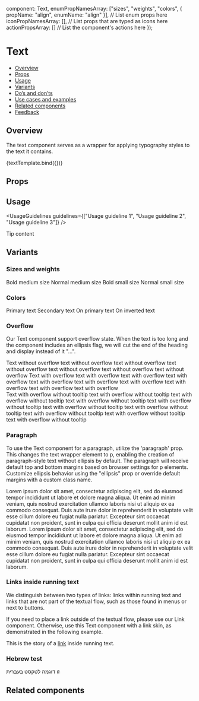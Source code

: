 
  component: Text,
  enumPropNamesArray: ["sizes", "weights", "colors", { propName: "align", enumName: "align" }], // List enum props here
  iconPropNamesArray: [], // List props that are typed as icons here
  actionPropsArray: [] // List the component's actions here
});

<Meta title="Text/Text" component={Text} argTypes={metaSettings.argTypes} decorators={metaSettings.decorators} />

<!--- Component template -->


# Text

<AlphaWarning />

<!--- Component documentation -->

- [Overview](#overview)
- [Props](#props)
- [Usage](#usage)
- [Variants](#variants)
- [Do’s and don’ts](#dos-and-donts)
- [Use cases and examples](#use-cases-and-examples)
- [Related components](#related-components)
- [Feedback](#feedback)

## Overview

The text component serves as a wrapper for applying typography styles to the text it contains.

<Canvas>
  <Story name="Overview" args={{ children: "Text" }}>
    {textTemplate.bind({})}
  </Story>
</Canvas>

## Props

<ArgsTable story="Overview" />

## Usage

<UsageGuidelines guidelines={["Usage guideline 1", "Usage guideline 2", "Usage guideline 3"]} />

<Tip title="Not what you were looking for?">Tip content</Tip>

## Variants

### Sizes and weights

<Canvas>
  <Story name="Sizes and weights">
    <Flex
      gap={Flex.gaps.SMALL}
      direction={Flex.directions.COLUMN}
      justify={Flex.justify.START}
      align={Flex.align.START}
    >
      <Text size="medium" weight="bold">
        Bold medium size
      </Text>
      <Text size="medium" weight="normal">
        Normal medium size
      </Text>
      <Text size="small" weight="bold">
        Bold small size
      </Text>
      <Text size="small" weight="normal">
        Normal small size
      </Text>
    </Flex>
  </Story>
</Canvas>

### Colors

<Canvas>
  <Story name="Colors">
    <Flex direction={Flex.directions.COLUMN} align={Flex.align.START} gap={Flex.gaps.SMALL}>
      <Text color="primary">Primary text</Text>
      <Text color="secondary">Secondary text</Text>
      <Text element="div" className={styles.primaryBackground} align="center" color="onPrimary">
        On primary text
      </Text>
      <Text element="div" className={styles.invertedBackground} align="center" color="onInverted">
        On inverted text
      </Text>
    </Flex>
  </Story>
</Canvas>

### Overflow

Our Text component support overflow state.
When the text is too long and the component includes an ellipsis flag, we will cut the end of the heading and display instead of it "...".

<Canvas>
  <Story name="Overflow" play={textOverflowSuite}>
    <Flex
      id={OVERFLOW_TEXT_CONTAINER_ID}
      direction={Flex.directions.COLUMN}
      gap={Flex.gaps.MEDIUM}
      align={Flex.align.STRETCH}
      style={{ width: "70%" }}
    >
      <Text size="small" ellipsis={false}>
        Text without overflow text without overflow text without overflow text without overflow text without overflow
        text without overflow text without overflow
      </Text>
      <Text
        size="small"
        ellipsis
        data-testid={ONE_LINE_ELLIPSIS_TEST_ID}
        /**for testing purposes**/
        tooltipProps={{
          containerSelector: `#${OVERFLOW_TEXT_CONTAINER_ID}`
        }}
      >
        Text with overflow text with overflow text with overflow text with overflow text with overflow text with
        overflow text with overflow text with overflow text with overflow text with overflow
      </Text>
      <div>
        <Text size="small" ellipsis withoutTooltip maxLines={2}>
          Text with overflow without tooltip text with overflow without tooltip text with overflow without tooltip text
          with overflow without tooltip text with overflow without tooltip text with overflow without tooltip text with
          overflow without tooltip text with overflow without tooltip text with overflow without tooltip text with
          overflow without tooltip
        </Text>
      </div>
    </Flex>
  </Story>
</Canvas>

### Paragraph

To use the Text component for a paragraph, utilize the 'paragraph' prop.
This changes the text wrapper element to p, enabling the creation of paragraph-style text without ellipsis by default.
The paragraph will receive default top and bottom margins based on browser settings for p elements.
Customize ellipsis behavior using the "ellipsis" prop or override default margins with a custom class name.

<Canvas>
  <Story name="Paragraph">
    <Flex direction={Flex.directions.COLUMN}>
      <Text paragraph>
        Lorem ipsum dolor sit amet, consectetur adipiscing elit, sed do eiusmod tempor incididunt ut labore et dolore
        magna aliqua. Ut enim ad minim veniam, quis nostrud exercitation ullamco laboris nisi ut aliquip ex ea commodo
        consequat. Duis aute irure dolor in reprehenderit in voluptate velit esse cillum dolore eu fugiat nulla
        pariatur. Excepteur sint occaecat cupidatat non proident, sunt in culpa qui officia deserunt mollit anim id est
        laborum.
      </Text>
      <Text paragraph ellipsis maxLines={3}>
        Lorem ipsum dolor sit amet, consectetur adipiscing elit, sed do eiusmod tempor incididunt ut labore et dolore
        magna aliqua. Ut enim ad minim veniam, quis nostrud exercitation ullamco laboris nisi ut aliquip ex ea commodo
        consequat. Duis aute irure dolor in reprehenderit in voluptate velit esse cillum dolore eu fugiat nulla
        pariatur. Excepteur sint occaecat cupidatat non proident, sunt in culpa qui officia deserunt mollit anim id est
        laborum.
      </Text>
    </Flex>
  </Story>
</Canvas>

### Links inside running text

We distinguish between two types of links: links within running text and links that are not part of the textual flow, such as those found in menus or next to buttons.

If you need to place a link outside of the textual flow, please use our <StorybookLink href="/?path=/docs/navigation-link--overview" withoutSpacing>Link</StorybookLink> component.
Otherwise, use this Text component with a link skin, as demonstrated in the following example.

<Canvas>
  <Story name="Links inside running text">
    <Text>
      This is the story of a <a href="/?path=/docs/foundations-typography--page">link</a> inside running text.
    </Text>
  </Story>
</Canvas>

### Hebrew test
<Canvas>
  <Story name="Hebrew test">
    <Text>
      זו דוגמה לטקסט בעברית
    </Text>
  </Story>
</Canvas>

## Related components
